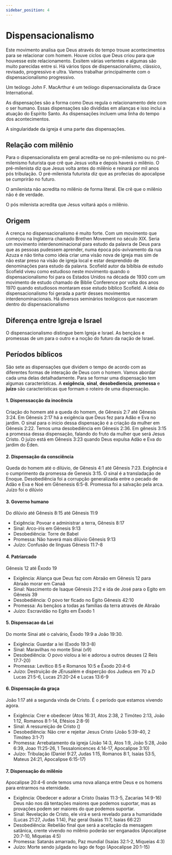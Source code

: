 ```yaml
---
sidebar_position: 4
---
```


# Dispensacionalismo

Este movimento analisa que Deus através do tempo trouxe acontecimentos para se relacionar com homem. Houve ciclos que Deus criou para que houvesse este relacionamento. Exsitem várias vertentes e algumas são muito parecidas entre si.
Há vários tipos de dispensacionalismo, clássico, revisado, progressivo e ultra.
Vamos trabalhar principalmente com o dispensacionalismo progressivo.

Um teólogo John F. MacArthur é um teólogo dispensacionalista da Grace International.

As dispensações são a forma como Deus regula o relacionamento dele com o ser humano. Essas dispensações são divididas em alianças e isso inclui a atuação do Espírito Santo. As dispensações incluem uma linha do tempo dos acontecimentos.

A singularidade da igreja é uma parte das dispensações.

## Relação com milênio

Para o dispensacionalista em geral acredita-se no pré-milenismo ou no pré-milenismo futurista que crê que Jesus volta e depois haverá o milênio.
O pré-milenista diz que Jesus volta antes do milênio e reinará por mil anos pós tribulação.
O pré-milenista futurista diz que as profecias do apocalipse se cumprirão no futuro.

O amilenista não acredita no milênio de forma literal. Ele crê que o milênio não é de verdade.

O pós milenista acredita que Jesus voltará após o milênio. 

## Origem

A crença no dispensacionalismo é muito forte. Com um movimento que começou na Inglaterra chamado Brethen Movement no século XIX. Seria um movimento interdenominacional para estudo da palavra de Deus para que as pessoas pudessem aprender, numa época pós-avivamento da rua Azuza e não tinha como ideia criar uma visão nova de igreja mas sim de não estar preso na visão de igreja local e estar desprendido de denominações para estudo da palavra. Scofield autor da bíblbia de estudo Scofield viveu como estudioso neste movimento quando o dispensacionalismo foi para os Estados Unidos na década de 1930 com um movimento de estudo chamado de Biblie Conference por volta dos anos 1970 quando estudiosos montaram esse estudo bíblico Scofield.
A ideia do dispensacionalismo foi gerada a partir desses movimentos interdenominacionais.
Há diversos seminários teológicos que nasceram dentro do dispensacionalismo

## Diferença entre Igreja e Israel

O dispensacionalismo distingue bem Igreja e Israel. As bençãos e promessas de um para o outro e a noção do futuro da nação de Israel.

## Períodos bíblicos

São sete as dispensações que dividem o tempo de acordo com as diferentes formas de interação de Deus com o homem.
Vamos abordar cada uma delas detalhadamente. Para se formar uma dispensação tem algumas características. A __exigência__, __sinal__, __desobediencia__, __promessa__ e __juízo__ são características que formam o roteiro de uma dispensação.

#### 1. Dispenssacção da inocência

Criação do homem até a queda do homem, de Gênesis 2:7 até Gênesis 3:24. Em Gênesis 2:17 há a exigência que Deus fez para Adão e Eva no jardim. O sinal para o inicio dessa dispensação é a criação da mulher em Gênesis 2:22. Temos uma desobediência em Gênesis 2:36. Em gênesis 3:15 a promessa dessa dispensação, falando do fruto da mulher que será Jesus Cristo. O juízo está em Gênesis 3:23 quando Deus expulsa Adão e Eva do jardim do Éden.

#### 2. Dispensação da consciência

Queda do homem até o dilúvio, de Gênesis 4:1 até Gênesis 7:23.
Exigência é o cumprimento da promessa de Genesis 3:15. O sinal é a transladação de Enoque. Desobediência foi a corrupção generalizada entre o pecado de Adão e Eva e Noé em Gênenesis 6:5-8. Promessa foi a salvação pela arca. Juízo foi o dilúvio

#### 3. Governo humano

Do dilúvio até Gênesis 8:15 até Gênesis 11:9
- Exigência: Povoar e administrar a terra, Gênesis 8:17
- Sinal: Arco-íris em Gênesis 9:13
- Desobediência: Torre de Babel
- Promessa: Não haverá mais dilúvio Gênesis 9:13 
- Juízo: Confusão de línguas Gênesis 11:7-8

#### 4. Patriarcado

Gênesis 12 até Êxodo 19
- Exigência: Aliança que Deus faz com Abraão em Gênesis 12 para Abraão morar em Canaã
- Sinal: Nascimento de Isaque Gênesis 21:2 e ida de José para o Egito em Gênesis 39
- Desobediência: O povo ter ficado no Egito Gênesis 42:10
- Promessa: As bençãos a todas as famílias da terra através de Abraão
- Juízo: Escravidão no Egito em Êxodo 1

#### 5. Dispensacao da Lei

Do monte Sinai até o calvário, Êxodo 19:9 a João 19:30.
- Exigência: Guardar a lei (Exodo 19:3-8)
- Sinal: Maravilhas no monte Sinai (v9)
- Desobediência: O povo violou a lei e adorou a outros deuses (2 Reis 17:7-20)
- Promessa: Levítico 8:5 e Romanos 10:5 e Êxodo 20:4-6
- Juízo: Destruição de JErusalém e disperção dos Judeus em 70 a.D Lucas 21:5-6, Lucas 21:20-24 e Lucas 13:6-9 

#### 6. Dispensação da graça

João 1:17 até a segunda vinda de Cristo. É o período que estamos vivendo agora.
- Exigência: Crer e obedecer (Atos 16:31, Atos 2:38, 2 Timóteo 2:13, João 1:12, Romanos 8:1-14, Efésios 2:8-9)
- Sinal: A ressureição de Cristo ()
- Desobediência: Não crer e rejeitar Jesus Cristo (João 5:39-40, 2 Timóteo 3:1-7)
- Promessa: Arrebatamento da igreja (João 14:3, Atos 1:9, João 5:28, João 6:39, Joao 11:25-26, 1 Tessalonicences 4:14-17, Apocalipse 3:10)
- Juízo: Tribulação (Daniel 9:27, Judas 1:15, Romanos 8:1, Isaías 53:5, Mateus 24:21, Apocalipse 6:15-17)

#### 7. Dispensação do milênio

Apocalipse 20:4-6 onde temos uma nova aliança entre Deus e os homens para entrarmos na eternidade.
- Exigência: Obedecer e adorar a Cristo (Isaías 11:3-5, Zacarias 14:9-16) Deus não nos dá tentações maiores que podemos suportar, mas as provações podem ser maiores do que podemos suportar.
- Sinal: Revelação de Cristo, ele virá e será revelado para a humanidade (Lucas 21:27, Judas 1:14), Paz geral (Isaías 11:7, Isaías 66:22)
- Desobediência: Rebelião final que será a aceitação da mensagem satânica, crente vivendo no milênio poderão ser enganados (Apocalipse 20:7-10, Miqueias 4:5)
- Promessa: Satanás amarrado, Paz mundial (Isaías 32:1-2, Miqueias 4:3)
- Juízo: Morte sendo julgada no lago de fogo (Apocalipse 20:1-15)

